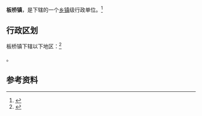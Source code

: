 {{中国乡级行政区|53/03/22/102/000}}

'''板桥镇'''，是{{PRC admin/fullname|53/03/22/102/000|3}}下辖的一个[[乡镇|乡镇]]级行政单位。<ref>{{PRC admin/ref sgc|{{PRC admin/parent|53/03/22/102/000}}}}</ref>

== 行政区划 ==

板桥镇下辖以下地区：<ref>{{PRC admin/ref sgc|53/03/22/102/000}}</ref>

{{PRC admin/children|53/03/22/102/000}}。

== 参考资料 ==

{{reflist}}

{{行政区划小作品}}
{{PRC admin/navcat|53/03/22/102/000}}